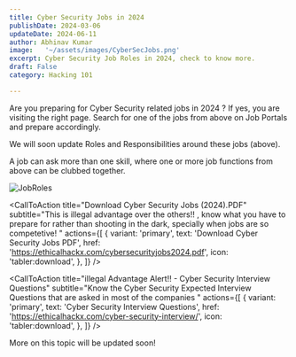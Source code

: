 ```yaml
---
title: Cyber Security Jobs in 2024
publishDate: 2024-03-06
updateDate: 2024-06-11
author: Abhinav Kumar
image:   '~/assets/images/CyberSecJobs.png'
excerpt: Cyber Security Job Roles in 2024, check to know more.
draft: False
category: Hacking 101

---
```




Are you preparing for Cyber Security related jobs in 2024 ?
If yes, you are visiting the right page. Search for one of the jobs from above on Job Portals and prepare accordingly.

We will soon update Roles and Responsibilities around these jobs (above).

A job can ask more than one skill, where one or more job functions from above can be clubbed together.

![JobRoles](~/assets/images/cybersecjobroles2024.svg)


<CallToAction
    title="Download Cyber Security Jobs (2024).PDF"
    subtitle="This is illegal advantage over the others!! , know what you have to prepare for rather than shooting in the dark, specially when jobs are so competetive! "
    actions={[
      {
        variant: 'primary',
        text: 'Download Cyber Security Jobs PDF',
        href: 'https://ethicalhackx.com/cybersecurityjobs2024.pdf',
        icon: 'tabler:download',
      },
    ]}
  />

<Tweet id="https://x.com/abhinavkakku/status/1609385254615420929" />


<CallToAction
    title="illegal Advantage Alert!! - Cyber Security Interview Questions"
    subtitle="Know the Cyber Security Expected Interview Questions that are asked in most of the companies "
    actions={[
      {
        variant: 'primary',
        text: 'Cyber Security Interview Questions',
        href: 'https://ethicalhackx.com/cyber-security-interview/',
        icon: 'tabler:download',
      },
    ]}
  />

More on this topic will be updated soon!
